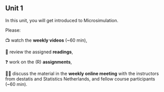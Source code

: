 ## Unit 1

In this unit, you will get introduced to Microsimulation.

Please:

📺 watch the **weekly videos** (\~60 min),

📖 review the assigned **readings**,

❓ work on the (R) **assignments**,

👩‍🏫 discuss the material in the **weekly online meeting** with the instructors from destatis and Statistics Netherlands, and fellow course participants (\~60 min).
